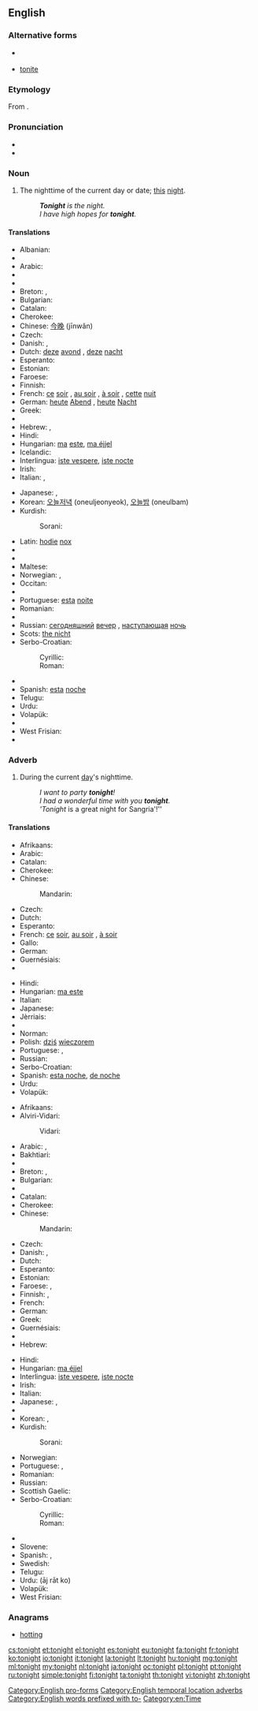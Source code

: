 ==English==

===Alternative forms===
* {{l|en|to-night}} {{qualifier|obsolete}}
* [[tonite]] {{qualifier|US|informal}}

===Etymology===
From {{etyl|ang}} {{term|toniht|tōniht|lang=ang}}.

===Pronunciation===
* {{audio|en-us-tonight.ogg|Audio (US)}}
* {{rhymes|aɪt}}

===Noun===
{{en-noun}}

# The nighttime of the current day or date; [[this]] [[night]].
#: '''''Tonight''' is the night.''
#: ''I have high hopes for '''tonight'''.''

====Translations====
{{trans-top|nighttime today}}
* Albanian: {{t-|sq|sonte}}
* {{trreq|am}}
* Arabic: {{Arab|[[الليلة]]}} {{unicode|(al-layla)}}
* {{trreq|hy}}
* {{trreq|az}}
* Breton: {{t+|br|fenoz}}, {{t+|br|henozh}}
* Bulgarian: {{t-|bg|тази вечер|tr=tazi večer}}
* Catalan: {{t+|ca|anit}}
* Cherokee: {{t-|chr|ᎪᎯ ᎤᏒ|tr=gohi usv|sc=Cher}}
* Chinese: [[今晚]] (jīnwǎn)
* Czech: {{t-|cs|dnes večer}}
* Danish: {{t-|da|i aften}} {{qualifier|early night}}, {{t-|da|i nat}} {{qualifier|late night}}
* Dutch: [[deze]] [[avond]] {{m}}, [[deze]] [[nacht]] {{m}}
* Esperanto: {{t-|eo|hodiaŭ nokte}}
* Estonian: {{t-|et|tänane õhtu}}
* Faroese: {{t-|fo|í kvøld}}
* Finnish: {{t-|fi|tänä iltana}}
* French: [[ce]] [[soir]] {{m}}, [[au soir]] {{qualifier|Belgium}}, [[à soir]] {{qualifier|Quebec}}, [[cette]] [[nuit]] {{f}}
* German: [[heute]] [[Abend]] {{m}}, [[heute]] [[Nacht]] {{f}}
* Greek: {{t+|el|απόψε|tr=apópse}}
* {{trreq|gu}}
* Hebrew: {{t-|he|הלילה|tr=haláyla|sc=Hebr}}, {{t-|he|הערב|tr=haérev|sc=Hebr}}
* Hindi: {{t-|hi|आज रात|f|tr=āj rāt}}
* Hungarian: [[ma]] [[este]], [[ma éjjel]]
* Icelandic: {{t-|is|í kvöld}}
* Interlingua: [[iste vespere]], [[iste nocte]]
* Irish: {{t-|ga|anocht}}
* Italian: {{t+|it|stasera}}, {{t-|it|stanotte}}
{{trans-mid}}
* Japanese: {{t-|ja|今夜|tr=こんや, kon'ya}}, {{t-|ja|今晩|tr=こんばん, komban}}
* Korean: [[오늘저녁]] (oneuljeonyeok), [[오늘밤]] (oneulbam)
* Kurdish:
*: Sorani: {{t-|ku|ئه‌م شه‌و|tr=am shaw|sc=ku-Arab}}
* Latin: [[hodie]] [[nox]]
* {{trreq|lv}}
* {{trreq|mk}}
* Maltese: {{t-|mt|illejla}}
* Norwegian: {{t+|no|i}} {{t+|no|kveld}} {{qualifier|early night, late evening}}, {{t+|no|i}} {{t+|no|natt}} {{qualifier|night}}
* Occitan: {{t+|oc|anuèit}} {{t+|oc|anuèch}}
* {{trreq|pl}}
* Portuguese: [[esta]] [[noite]]
* Romanian: {{t-|ro|astă noapte|f}}
* {{trreq|rm}}
* Russian: [[сегодняшний]] [[вечер]] {{m}}, [[наступающий|наступающая]] [[ночь]] {{f}}
* Scots: [[nicht#Scots|the nicht]]
* Serbo-Croatian:
*: Cyrillic: {{t-|sh|ноћас}}
*: Roman: {{t-|sh|noćas}}
* {{trreq|sk}}
* Spanish: [[esta]] [[noche]]
* Telugu: {{t-|te|ఈ రాత్రి|tr=ī rātri}}
* Urdu: {{t-|ur|آج رات|f|tr=āj rāt}}
* Volapük: {{t-|vo|aneit}}
* {{trreq|cy}}
* West Frisian: {{t-|fy|jûn}}
* {{trreq|yi}}
{{trans-bottom}}

===Adverb===
{{en-adv|-}}

# During the current [[day]]'s nighttime.
#: ''I want to party '''tonight'''!''
#: ''I had a wonderful time with you '''tonight'''.''
#: '''Tonight'' is a great night for Sangria'!''

====Translations====
{{trans-top|during today's evening}}
* Afrikaans: {{t-|af|vanaand}}
* Arabic: {{t-|ar|هذا المساء|tr=haadhaa 'l-samaa'|sc=Arab}}
* Catalan: {{t+|ca|anit}}
* Cherokee: {{t-|chr|ᎪᎯ ᎤᏒ|tr=gohi usv|sc=Cher}}
* Chinese:
*: Mandarin: {{t|cmn|今晚|tr=jīnwǎn|sc=Hani}}
* Czech: {{t-|cs|dnes večer}}
* Dutch: {{t+|nl|vanavond}}
* Esperanto: {{t-|eo|ĉi-vespere}}
* French: [[ce]] [[soir]], [[au soir]] {{qualifier|Belgium}}, [[à soir]] {{qualifier|Quebec}}
* Gallo: {{tø|roa-gal|é sai}}
* German: {{t-|de|heute Abend}}
* Guernésiais: {{tø|roa-grn|à ces sé}}
* {{trreq|he}}
{{trans-mid}}
* Hindi: {{t-|hi|आज शाम|tr=āj śām|sc=Deva}}
* Hungarian: [[ma este]]
* Italian: {{t+|it|stasera}}
* Japanese: {{t-|ja|今晩|tr=こんばん, komban|sc=Jpan}}
* Jèrriais: {{tø|roa-jer|à ces sé}}
* {{trreq|km}}
* Norman: {{tø|roa-nor|à ce sei}}
* Polish: [[dziś]] [[wieczorem]]
* Portuguese: {{t-|pt|hoje à tardinha}}, {{t-|pt|hoje à noitinha}}
* Russian: {{t-|ru|сегодня вечером|tr=sevódnja véčerom|sc=Cyrl}}
* Serbo-Croatian: {{t-|sh|večeras}}
* Spanish: [[esta noche]], [[de noche]]
* Urdu: {{t-|ur|آج شام|tr=āj śām|sc=ur-Arab}}
* Volapük: {{t+|vo|asoaro}}
{{trans-bottom}}

{{trans-top|during today's nighttime}}
* Afrikaans: {{t-|af|vannag}}
* Alviri-Vidari:
*: Vidari: {{tø|avd|ام شو|tr=am šev}}
* Arabic: {{t-|ar|الليلة|tr=al-láyla|sc=Arab}}, {{t-|ar|هذه الليلة|tr=haadhihi 'l-láyla|sc=Arab}}
* Bakhtiari: {{tø|bqi|امشو|tr=amšaw|sc=fa-Arab}}
* {{trreq|be}}
* Breton: {{t+|br|fenoz}}, {{t+|br|henozh}}
* Bulgarian: {{t-|bg|тази вечер|tr=tazi večer}}
* {{trreq|my}}
* Catalan: {{t+|ca|anit}}
* Cherokee: {{t-|chr|ᎪᎯ ᎤᏒ|tr=gohi usv|sc=Cher}}
* Chinese:
*: Mandarin: {{t|cmn|今晚|tr=jīnwǎn|sc=Hani}}
* Czech: {{t-|cs|dnes v noci}}
* Danish: {{t-|da|i aften}} {{qualifier|early night}}, {{t-|da|i nat}} {{qualifier|late night}}
* Dutch: {{t+|nl|vannacht}}
* Esperanto: {{t-|eo|ĉi-nokte}}
* Estonian: {{t-|et|täna õhtul}}
* Faroese: {{t-|fo|í kvøld}}, {{t-|fo|í nátt}}
* Finnish: {{t-|fi|tänä iltana}}, {{t-|fi|yönä}}
* French: {{t-|fr|cette nuit}}
* German: {{t-|de|heute Nacht}}
* Greek: {{t+|el|απόψε|tr=apópse}}
* Guernésiais: {{tø|roa-grn|ch'tigniet}}
* {{trreq|gu}}
* Hebrew: {{t-|he|הלילה|tr=ha-layla|sc=Hebr}}
{{trans-mid}}
* Hindi: {{t-|hi|आज रात को|tr=āj rāt ko|sc=Deva}}
* Hungarian: [[ma éjjel]]
* Interlingua: [[iste vespere]], [[iste nocte]]
* Irish: {{t-|ga|anocht}}
* Italian: {{t-|it|stanotte}}
* Japanese: {{t-|ja|今夜|tr=こんや, kon'ya}}, {{t-|ja|今晩|tr=こんばん, komban}}
* {{trreq|km}}
* Korean: {{t-|ko|오늘저녁|tr=oneuljeonyeok|sc=Kore}}, {{t-|ko|오늘밤|tr=oneulbam|sc=Kore}}
* Kurdish:
*: Sorani: {{t-|ku|ئه‌م شه‌و|tr=am shaw|sc=ku-Arab}}
* Norwegian: {{t-|no|i kveld}}
* Portuguese: {{t-|pt|hoje à noite}}, {{t-|pt|esta noite}}
* Romanian: {{t-|ro|deseară}}
* Russian: {{t-|ru|сегодня ночью|tr=sevódnja nóč'ju|sc=Cyrl}}
* Scottish Gaelic: {{t-|gd|a-nochd}}
* Serbo-Croatian:
*: Cyrillic: {{t-|sh|ноћас}}
*: Roman: {{t-|sh|noćas}}
* {{trreq|sk}}
* Slovene: {{t+|sl|nocoj|alt=nocój}}
* Spanish: {{t-|es|esta noche}}, {{t-|es|de noche}}
* Swedish: {{t-|sv|i kväll}}
* Telugu: {{t-|te|ఈ రాత్రి|tr=ī rātri}}
* Urdu: {{t-|ur|آج رات کو}} (āj rāt ko)
* Volapük: {{t+|vo|aneito}}
* West Frisian: {{t-|fy|jûn}}
{{trans-bottom}}

===Anagrams===
* [[hotting#English|hotting]]

[[Category:English pro-forms]]
[[Category:English temporal location adverbs]]
[[Category:English words prefixed with to-]]
[[Category:en:Time]]

[[cs:tonight]]
[[et:tonight]]
[[el:tonight]]
[[es:tonight]]
[[eu:tonight]]
[[fa:tonight]]
[[fr:tonight]]
[[ko:tonight]]
[[io:tonight]]
[[it:tonight]]
[[la:tonight]]
[[lt:tonight]]
[[hu:tonight]]
[[mg:tonight]]
[[ml:tonight]]
[[my:tonight]]
[[nl:tonight]]
[[ja:tonight]]
[[oc:tonight]]
[[pl:tonight]]
[[pt:tonight]]
[[ru:tonight]]
[[simple:tonight]]
[[fi:tonight]]
[[ta:tonight]]
[[th:tonight]]
[[vi:tonight]]
[[zh:tonight]]